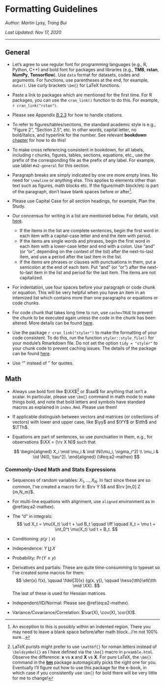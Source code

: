 # Formatting Guidelines

*Author: Martin Lysy, Trang Bui*

*Last Updated: Nov 17, 2020*

--- 

## General {#a2-general}

- Let's agree to use regular font for programming languages (e.g., R, Python, C++) and bold font for packages and libraries (e.g., **TMB**, **rstan**, **NumPy**, **Tensorflow**). Use `data` format for datasets, codes and arguments. For functions, use parentheses at the end, for example, `data()`. Use curly brackets `\bm{}` for LaTeX functions.

- Paste a link to packages which are mentioned for the first time. For R packages, you can use the `cran_link()` function to do this. For example, `r cran_link("rstan")`.

- Please see Appendix [B.2.3](#a1-citations) for how to handle citations.

- To refer to figures/tables/sections, the standard academic style is e.g., "Figure 2", "Section 2.5", etc.  In other words, capital letter, no bold/italics, and hyperlink for the number.  See relevant **bookdown** [chapter](https://bookdown.org/yihui/bookdown/figures.html) for how to do this! 

- To make cross referencing consistent in bookdown, for all labels, including r chunks, figures, tables, sections, equations, etc., use the prefix of the corresponding file as the prefix of any label. For example, use lablel `#a2-general` for this section.  

- Paragraph breaks are simply indicated by one ore more empty lines.  No need for `\newline` or anything else.  This applies to elements other than text such as figures, math blocks etc.  If the figure/math block/etc is part of the paragraph, don't leave blank spaces before or after^[An exception to this is possibly within an indented region.  There you may need to leave a blank space before/after math block...I'm not 100% sure...].

- Please use Capital Case for all section headings, for example, Plan the Study.

- Our concensus for writing in a list are mentioned below. For details, visit [here](https://getitwriteonline.com/articles/vertical-lists/).
 
    - If the items in the list are complete sentences, begin the first word in each item with a capital-case letter and end the item with period.
    - If the items are single words and phrases, begin the first word in each item with a lower-case letter and end with a colon. Use "and" (or "or", depending on the context of the list) after the next-to-last item, and use a period after the last item in the list.
    - If the items are phrases or clauses with punctuations in them, put a semicolon at the end of each item. Put "and" (or "or") after the next-to-last item in the list and period for the last item. The items are not capitalized. 
    
- For indentation, use four spaces before your paragraph or code chunk or equation. This will be very helpful when you have an item in an intemized list which contains more than one paragraphs or equations or code chunks.

- For code chunk that takes long time to run, use `cache=TRUE` to prevent the chunk to be executed again unless the code in the chunk has been altered. More details can be found [here](https://bookdown.org/yihui/rmarkdown-cookbook/cache.html).

- Use the package `r cran_link("styler")` to make the formatting of your code consistent. To do this, run the function `styler::style_file()` for your module's Rmarkdown file. Do not set the option `tidy = "styler"` to your chunk code to prevent caching issues. The details of the package can be found [here](https://styler.r-lib.org/).  

- Use "" instead of '' for quotes.

## Math

- Always use bold font like $\XX$^[LaTeX purists might prefer to use `\mathbf{}` for roman letters instead of `\boldsymbol{}` as I have defined via the `\bm{}` macro in `preamble.html`.  Observe the difference: $\mathbf{x}$ vs $\boldsymbol{x}$ and $\mathbf{X}$ vs $\boldsymbol{X}$.  For pure LaTeX, the `\bm{}` command in the [**bm**](https://ctan.org/pkg/bm?lang=en) package automagically picks the right one for you.  Eventually I'll figure out how to use this package for the e-book, in which case if you consistently use `\bm{}` for bold there will be very little for me to change!] or $\aal$ for anything that isn't a scalar.  In particular, please use `\bm{}` command in math mode to make things bold, and note that bold letters and symbols have standard macros as explained in `index.Rmd`.  Please use them!

- If applicable distinguish between vectors and matrices (or collections of vectors) with lower and upper case, like $\yy$ and $\YY$ or $\tth$ and $\TTh$.  

- Equations are part of sentences, so use punctuation in them, e.g., for observations $\XX = (\rv X N)$ such that

    $$
	\begin{aligned} 
	X_i \mid \mu_i & \ind \N(\mu_i, \sigma_i^2) \\
	\mu_i & \iid \N(0, \tau^2).
	\end{aligned}
	(\#eq:a2-mathex)
    $$

### Commonly-Used Math and Stats Expressions

- Sequences of random variables: $X_1, \ldots, X_N$.  In fact since these are so common, I've created a macro for it: $\rv Y 5$ and $\rv [m,0] Z {m,N_m}$.

- For multi-line equations with alignment, use `aligned` environment as in \@ref(eq:a2-mathex).

- The "d" in integrals:
    $$
    \ud X_t = \mu(X_t) \ud t + \ud B_t \qquad \iff \qquad X_t = \mu t + \int_0^t \mu(X_t) \ud t + B_t.
    $$

- Conditioning: $p(y \mid x)$

- Independence: $Y \amalg X$

- Probability: $\Pr(Y \le y)$

- Derivatives and partials: These are quite time-consumming to typeset so I've created some macros for them:
    $$
	\der{x} f(x), \qquad \fdel[3]{x} {g(x, y)}, \qquad \hess{\tth}\ell(\tth \mid \XX).
	$$
	The last of these is used for Hessian matrices.

- Independent/IID/Normal: Please see \@ref(eq:a2-mathex).

- Variance/Covariance/Correlation: $\var(X), \cov(X), \cor(X)$.
